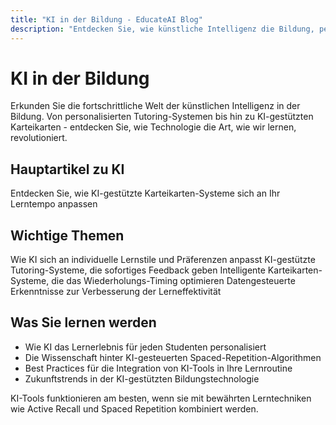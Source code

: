 ```yaml
---
title: "KI in der Bildung - EducateAI Blog"
description: "Entdecken Sie, wie künstliche Intelligenz die Bildung, personalisiertes Lernen und Lerntechniken transformiert"
---
```


# KI in der Bildung

Erkunden Sie die fortschrittliche Welt der künstlichen Intelligenz in der Bildung. Von personalisierten Tutoring-Systemen bis hin zu KI-gestützten Karteikarten - entdecken Sie, wie Technologie die Art, wie wir lernen, revolutioniert.

## Hauptartikel zu KI

<CardGroup cols={1}>
  <Card title="KI-gestützte Karteikarten" href="/de/blog/ki/ki-gestutzte-karteikarten-dein-weg-zu-effizienterem-lernen">
    Entdecken Sie, wie KI-gestützte Karteikarten-Systeme sich an Ihr Lerntempo anpassen
  </Card>
</CardGroup>

## Wichtige Themen

<CardGroup cols={2}>
  <Card title="Personalisiertes Lernen" icon="user-gear">
    Wie KI sich an individuelle Lernstile und Präferenzen anpasst
  </Card>
  
  <Card title="Intelligentes Tutoring" icon="graduation-cap">
    KI-gestützte Tutoring-Systeme, die sofortiges Feedback geben
  </Card>
  
  <Card title="Adaptive Karteikarten" icon="cards-blank">
    Intelligente Karteikarten-Systeme, die das Wiederholungs-Timing optimieren
  </Card>
  
  <Card title="Lernanalytik" icon="chart-line">
    Datengesteuerte Erkenntnisse zur Verbesserung der Lerneffektivität
  </Card>
</CardGroup>

## Was Sie lernen werden

- Wie KI das Lernerlebnis für jeden Studenten personalisiert
- Die Wissenschaft hinter KI-gesteuerten Spaced-Repetition-Algorithmen
- Best Practices für die Integration von KI-Tools in Ihre Lernroutine
- Zukunftstrends in der KI-gestützten Bildungstechnologie

<Tip>
  KI-Tools funktionieren am besten, wenn sie mit bewährten Lerntechniken wie Active Recall und Spaced Repetition kombiniert werden.
</Tip>